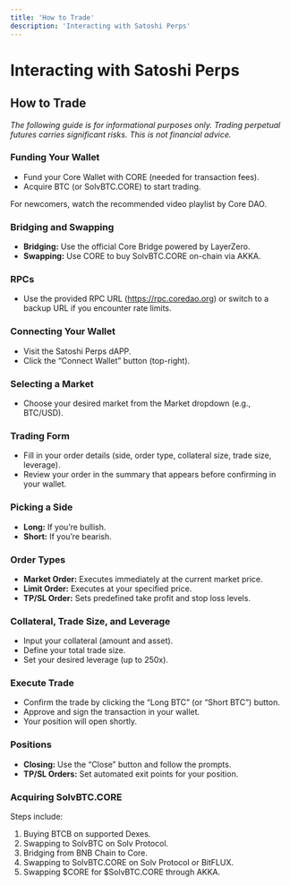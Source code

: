 ```yaml
---
title: 'How to Trade'
description: 'Interacting with Satoshi Perps'
---
```


# Interacting with Satoshi Perps

## How to Trade

*The following guide is for informational purposes only. Trading perpetual futures carries significant risks. This is not financial advice.*

### Funding Your Wallet
- Fund your Core Wallet with CORE (needed for transaction fees).
- Acquire BTC (or SolvBTC.CORE) to start trading.

For newcomers, watch the recommended video playlist by Core DAO.

### Bridging and Swapping
- **Bridging:** Use the official Core Bridge powered by LayerZero.
- **Swapping:** Use CORE to buy SolvBTC.CORE on-chain via AKKA.

### RPCs
- Use the provided RPC URL (https://rpc.coredao.org) or switch to a backup URL if you encounter rate limits.

### Connecting Your Wallet
- Visit the Satoshi Perps dAPP.
- Click the “Connect Wallet” button (top-right).

### Selecting a Market
- Choose your desired market from the Market dropdown (e.g., BTC/USD).

### Trading Form
- Fill in your order details (side, order type, collateral size, trade size, leverage).
- Review your order in the summary that appears before confirming in your wallet.

### Picking a Side
- **Long:** If you’re bullish.
- **Short:** If you’re bearish.

### Order Types
- **Market Order:** Executes immediately at the current market price.
- **Limit Order:** Executes at your specified price.
- **TP/SL Order:** Sets predefined take profit and stop loss levels.

### Collateral, Trade Size, and Leverage
- Input your collateral (amount and asset).
- Define your total trade size.
- Set your desired leverage (up to 250x).

### Execute Trade
- Confirm the trade by clicking the “Long BTC” (or “Short BTC”) button.
- Approve and sign the transaction in your wallet.
- Your position will open shortly.

### Positions
- **Closing:** Use the “Close” button and follow the prompts.
- **TP/SL Orders:** Set automated exit points for your position.

### Acquiring SolvBTC.CORE
Steps include:
1. Buying BTCB on supported Dexes.
2. Swapping to SolvBTC on Solv Protocol.
3. Bridging from BNB Chain to Core.
4. Swapping to SolvBTC.CORE on Solv Protocol or BitFLUX.
5. Swapping $CORE for $SolvBTC.CORE through AKKA.
